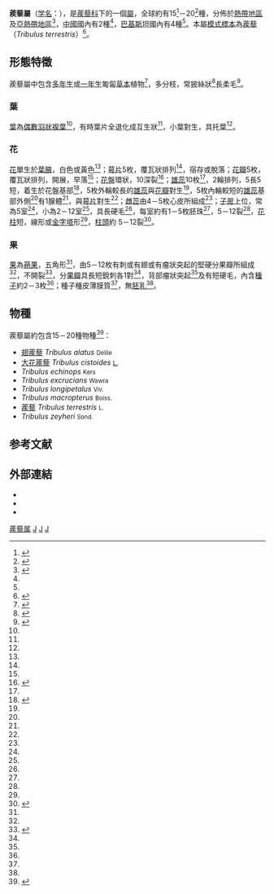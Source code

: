 {{Automatic taxobox
| taxon = Tribulus
| image = Starr_030612-0063_Tribulus_terrestris.jpg
| image_caption =蒺藜
| authority = [[L.|L.]], 1753
| subdivision_ranks = 種
| subdivision = 約15－20種，詳見內文
|}}

'''蒺藜屬'''（[[学名|学名]]：{{lang|la|''Tribulus''}}），是[[蒺藜科|蒺藜科]]下的一個[[屬_(生物)|屬]]，全球約有15<ref name="China">{{cite encyclopedia| encyclopedia=Flora of China| title=Tribulus| volume=| pages=| url=http://www.efloras.org/florataxon.aspx?flora_id=2&taxon_id=133396| access-date=2011-09-25| archive-date=2021-01-29| archive-url=https://web.archive.org/web/20210129200148/http://www.efloras.org/florataxon.aspx?flora_id=2&taxon_id=133396| dead-url=no}}</ref>－20<ref name="Pakistan">{{cite encyclopedia| encyclopedia=Flora of Pakistan| title=Tribulus| volume=| pages=| url=http://www.efloras.org/florataxon.aspx?flora_id=5&taxon_id=133396| access-date=2011-09-25| archive-date=2020-06-27| archive-url=https://web.archive.org/web/20200627160311/http://www.efloras.org/florataxon.aspx?flora_id=5&taxon_id=133396| dead-url=no}}</ref>種，分佈於[[熱帶地區|熱帶地區]]及[[亞熱帶地區|亞熱帶地區]]<ref>{{cite book|title=《當代藥用植物典 2》|author=|series=趙中振、蕭培根|publisher=香港賽馬會中藥研究院|page=第479-482頁|isbn=978-988-99226-10|url=http://www.hkjcicm.org/cm_database/plants/detail.aspx?herb_id=123|date=2007年2月}}{{dead link|date=2018年4月 |bot=InternetArchiveBot |fix-attempted=yes }}</ref>，[[中國|中國]]國內有2種<ref name="China"/>，[[巴基斯坦|巴基斯坦]]國內有4種<ref name="Pakistan"/>。本屬[[模式標本|模式標本]]為[[蒺藜|蒺藜]]（''Tribulus terrestris''）<ref>{{cite encyclopedia| encyclopedia=Tropicos| title=Tribulus L.| volume=| pages=| url=http://www.tropicos.org/Name/40017058| access-date=2011-09-25| archive-date=2021-02-15| archive-url=https://web.archive.org/web/20210215015105/https://www.tropicos.org/name/40017058| dead-url=no}}</ref>。

==形態特徵==

蒺藜屬中包含[[多年生|多年生]]或[[一年生|一年生]]匍匐[[草本|草本]]植物<ref name="安徽">{{cite encyclopedia| encyclopedia=安徽植物誌| title=蒺藜屬| volume=3| pages=227| url=http://v2.cvh.org.cn/difangzhi/anhui/page/3/227.pdf}}{{dead link|date=2018年4月 |bot=InternetArchiveBot |fix-attempted=yes }}</ref>，多分枝，常披絲狀<ref name="福建">{{cite encyclopedia| encyclopedia=福建植物誌| title=蒺藜屬| volume=2| pages=351| url=http://v2.cvh.org.cn/difangzhi/fujian/page/2/350.pdf}}{{dead link|date=2018年4月 |bot=InternetArchiveBot |fix-attempted=yes }}</ref>長柔毛<ref name="海南">{{cite encyclopedia| encyclopedia=海南植物誌| title=蒺藜屬| volume=1| pages=412| url=http://v2.cvh.org.cn/difangzhi/hainan/page/1/412.pdf}}{{dead link|date=2018年4月 |bot=InternetArchiveBot |fix-attempted=yes }}</ref>。

===葉===

[[葉|葉]]為[[偶數|偶數]][[羽狀複葉|羽狀複葉]]<ref name="安徽"/>，有時葉片全退化成互生狀<ref name="海南"/>，小葉對生，具托葉<ref name="海南"/>。

===花===

[[花|花]]單生於[[葉腋|葉腋]]，白色或黃色<ref name="安徽"/>；[[萼片|萼片]]5枚，覆瓦狀排列<ref name="海南"/>，宿存或脫落；[[花瓣|花瓣]]5枚，覆瓦狀排列，開展，早落<ref name="海南"/>；[[花盤|花盤]]環狀，10深裂<ref name="青海">{{cite encyclopedia| encyclopedia=青海植物誌| title=蒺藜屬| volume=2| pages=291| url=http://v2.cvh.org.cn/difangzhi/qinghai/page/2/291.pdf}}{{dead link|date=2018年4月 |bot=InternetArchiveBot |fix-attempted=yes }}</ref>；[[雄蕊|雄蕊]]10枚<ref name="青海"/>，2輪排列，5長5短，着生於花盤基部<ref name="浙江">{{cite encyclopedia| encyclopedia=浙江植物誌| title=蒺藜屬| volume=3| pages=409| url=http://v2.cvh.org.cn/difangzhi/zhejiang/page/3/409.pdf}}{{dead link|date=2018年4月 |bot=InternetArchiveBot |fix-attempted=yes }}</ref>，5枚外輪較長的[[雄蕊|雄蕊]]與[[花瓣|花瓣]]對生<ref name="海南"/>，5枚內輪較短的[[雄蕊|雄蕊]]基部外側<ref name="海南"/>有1腺體<ref name="安徽"/>，與[[萼片|萼片]]對生<ref name="海南"/>；[[雌蕊|雌蕊]]由4－5枚心皮所組成<ref name="青海"/>；[[子房|子房]]上位，常為5室<ref name="青海"/>，小為2－12室<ref name="福建"/>，具長硬毛<ref name="福建"/>，每室約有1－5枚胚珠<ref name="海南"/>，5－12裂<ref name="福建"/>，[[花柱|花柱]]短，線形或[[金字塔|金字塔]]形<ref name="海南"/>，[[柱頭|柱頭]]約 5－12裂<ref name="河南">{{cite encyclopedia| encyclopedia=河南植物誌| title=蒺藜屬| volume=1| pages=420| url=http://v2.cvh.org.cn/difangzhi/henan/page/2/420a.pdf}}{{dead link|date=2018年4月 |bot=InternetArchiveBot |fix-attempted=yes }}</ref>。

===果===

[[果|果]]為[[蒴果|蒴果]]，五角形<ref name="河南"/>，由5－12枚有刺或有翅或有瘤狀突起的堅硬分果瓣所組成<ref name="河南"/>，不開裂<ref name="山東">{{cite encyclopedia| encyclopedia=山東植物誌| title=蒺藜屬| volume=山東植物誌| pages=496| url=http://v2.cvh.org.cn/difangzhi/shandong/page/%E4%B8%8B%E5%8D%B7/496.pdf}}{{dead link|date=2018年4月 |bot=InternetArchiveBot |fix-attempted=yes }}</ref>，分[[果瓣|果瓣]]具長短銳刺各1對<ref name="安徽"/>，背部瘤狀突起<ref name="安徽"/>及有短硬毛，內含[[種子|種子]]約2－3枚<ref name="浙江"/>；種子種皮薄膜質<ref name="福建"/>，無[[胚乳|胚乳]]<ref name="安徽"/>。

==物種==

蒺藜屬約包含15－20種物種<ref>{{cite encyclopedia| encyclopedia=The Plant List 2010| title=Tribulus| volume=| pages=| url=http://www.theplantlist.org/browse/A/Zygophyllaceae/Tribulus/| access-date=2011-09-25| archive-date=2020-07-30| archive-url=https://web.archive.org/web/20200730192830/http://www.theplantlist.org/browse/A/Zygophyllaceae/Tribulus/| dead-url=no}}</ref>：
* [[翅蒺藜|翅蒺藜]] ''Tribulus alatus'' <small>Delile</small>
* [[大花蒺藜|大花蒺藜]] ''Tribulus cistoides'' <small>[[L.|L.]]</small>  
* ''Tribulus echinops'' <small>Kers</small>
* ''Tribulus excrucians'' <small>Wawra</small>
* ''Tribulus longipetalus'' <small> Viv.</small>
* ''Tribulus macropterus'' <small>Boiss.</small>
* [[蒺藜|蒺藜]] ''Tribulus terrestris'' <small>L.</small>
* ''Tribulus zeyheri'' <small>Sond. </small>

== 参考文献 ==
{{reflist}}

==外部連結==
{{commons category|Tribulus}}
{{维基物种|Tribulus}}
{{refbegin}}
*{{cite web | url= http://plants.usda.gov/java/ClassificationServlet?source=profile&symbol=TRIBU&display=63 | title= Tribulus L. | publisher= USDA | accessdate= September 25, 2011 | archive-date= 2013-05-12 | archive-url= https://web.archive.org/web/20130512140127/http://plants.usda.gov/java/ClassificationServlet?source=profile&symbol=TRIBU&display=63 | dead-url= no }}
*{{cite web | url= http://plantgenera.org/taxa.php?id_taxon=9203&photo=1&lay_out=0&language=English | title= Tribulus L. | publisher= PLANT ILLUSTRATIONS | accessdate= September 25, 2011 | archive-date= 2016-03-05 | archive-url= https://web.archive.org/web/20160305061551/http://plantgenera.org/taxa.php?id_taxon=9203&language=english&lay_out=0&photo=1 | dead-url= no }}
*{{cite web | url= http://www.zhiwutong.com/latin/Zygophyllaceae/Tribulus.htm| title= 蒺藜属  | publisher= 植物通 | accessdate=September 25, 2011}}
{{refend}}
{{Taxonbar|from=Q1017217}}

[[Category:蒺藜属|]]
[[Category:卡尔·林奈命名的生物分类|J]]
[[Category:蒺藜科|J]]
[[Category:_1753年描述的分类群|J]]